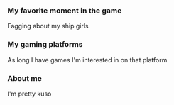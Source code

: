 ===My favorite moment in the game===
Fagging about my ship girls

===My gaming platforms===
As long I have games I'm interested in on that platform

===About me===
I'm pretty kuso